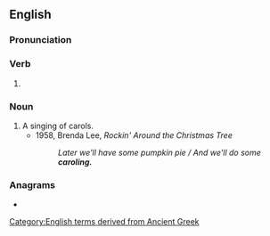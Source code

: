 ==English==

===Pronunciation===
{{a|RP}} {{IPA|en|/ˈkæɹəlɪŋ/}}

===Verb===
{{head|en|verb form}}

# {{lb|en|US}} {{present participle of|en|carol|nocat=1}}

===Noun===
{{en-noun}}

# A singing of carols.
#* 1958, Brenda Lee, ''Rockin' Around the Christmas Tree''
#*: ''Later we'll have some pumpkin pie / And we'll do some '''caroling.'''''

===Anagrams===
* {{anagrams|en|a=acgilnor|garcinol|oracling}}

[[Category:English terms derived from Ancient Greek]]